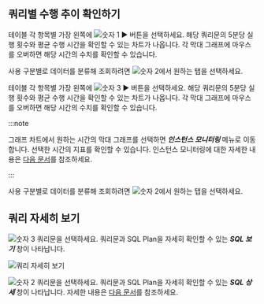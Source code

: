 ## 쿼리별 수행 추이 확인하기

<Xclude product='postgresql'>

테이블 각 항목별 가장 왼쪽에 ![숫자 1](/img/number-01.png) ► 버튼을 선택하세요. 해당 쿼리문의 5분당 실행 횟수와 평균 수행 시간을 확인할 수 있는 차트가 나옵니다. 각 막대 그래프에 마우스를 오버하면 해당 시간의 수치를 확인할 수 있습니다.

사용 구분별로 데이터를 분류해 조회하려면 ![숫자 2](/img/number-02.png)에서 원하는 탭을 선택하세요.

</Xclude>

<InDoc product='postgresql'>

테이블 각 항목별 가장 왼쪽에 ![숫자 3](/img/number-03.png) ► 버튼을 선택하세요. 해당 쿼리문의 5분당 실행 횟수와 평균 수행 시간을 확인할 수 있는 차트가 나옵니다. 각 막대 그래프에 마우스를 오버하면 해당 시간의 수치를 확인할 수 있습니다.

:::note

그래프 차트에서 원하는 시간의 막대 그래프를 선택하면 ***인스턴스 모니터링*** 메뉴로 이동합니다. 선택한 시간의 지표를 확인할 수 있습니다. 인스턴스 모니터링에 대한 자세한 내용은 [다음 문서](instance-monitoring)를 참조하세요.

:::

사용 구분별로 데이터를 분류해 조회하려면 ![숫자 2](/img/number-02.png)에서 원하는 탭을 선택하세요.

</InDoc>

## 쿼리 자세히 보기

<Xclude product='postgresql'>

![숫자 3](/img/number-03.png) 쿼리문을 선택하세요. 쿼리문과 SQL Plan을 자세히 확인할 수 있는 ***SQL 보기*** 창이 나타납니다.

![쿼리 자세히 보기](/img/db-stat-query.png)

</Xclude>

<InDoc product='postgresql'>

![숫자 2](/img/number-02.png) 쿼리문을 선택하세요. 쿼리문과 SQL Plan을 자세히 확인할 수 있는 ***SQL 상세*** 창이 나타납니다. 자세한 내용은 [다음 문서](#query-details)를 참조하세요.

</InDoc>

